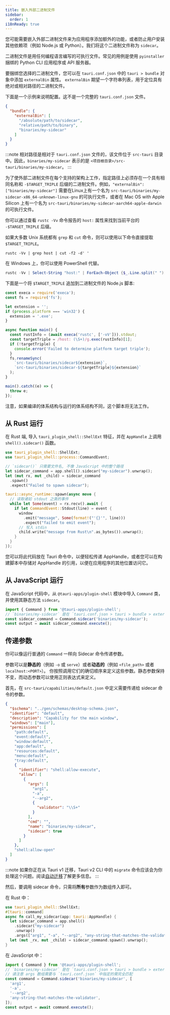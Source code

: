 ```yaml
---
title: 嵌入外部二进制文件
sidebar:
  order: 1
i18nReady: true
---
```


您可能需要嵌入外部二进制文件来为应用程序添加额外的功能，或者防止用户安装其他依赖项（例如 Node.js 或 Python）。我们将这个二进制文件称为 `sidecar`。

二进制文件是用任何编程语言编写的可执行文件。常见的用例是使用 `pyinstaller` 捆绑的 Python CLI 应用程序或 API 服务器。

要捆绑您选择的二进制文件，您可以在 `tauri.conf.json` 中的 `tauri > bundle` 对象中添加 `externalBin` 属性。
`externalBin` 期望一个字符串列表，用于定位具有绝对或相对路径的二进制文件。

下面是一个示例来说明配置。这不是一个完整的 `tauri.conf.json` 文件。

```json title="src-tauri/tauri.conf.json"
{
  "bundle": {
    "externalBin": [
      "/absolute/path/to/sidecar",
      "relative/path/to/binary",
      "binaries/my-sidecar"
    ]
  }
}
```

:::note
相对路径是相对于 `tauri.conf.json` 文件的，该文件位于 `src-tauri` 目录中。因此，`binaries/my-sidecar` 表示的是 `<项目根目录>/src-tauri/binaries/my-sidecar`。
:::

为了使外部二进制文件在每个支持的架构上工作，指定路径上必须存在一个具有相同名称和 `-$TARGET_TRIPLE` 后缀的二进制文件。例如，`"externalBin": ["binaries/my-sidecar"]` 需要在Linux上有一个名为 `src-tauri/binaries/my-sidecar-x86_64-unknown-linux-gnu` 的可执行文件，或者在 Mac OS with Apple Silicon 上有一个名为 `src-tauri/binaries/my-sidecar-aarch64-apple-darwin` 的可执行文件。

你可以通过查看 `rustc -Vv` 命令报告的 `host:` 属性来找到当前平台的 `-$TARGET_TRIPLE` 后缀。

如果大多数 Unix 系统都有 `grep` 和 `cut` 命令，则可以使用以下命令直接提取 `$TARGET_TRIPLE`。

```shell
rustc -Vv | grep host | cut -f2 -d' '
```

在 Windows 上，你可以使用 PowerShell 代替。

```powershell
rustc -Vv | Select-String "host:" | ForEach-Object {$_.Line.split(" ")[1]}
```

下面是一个将 `$TARGET_TRIPLE` 追加到二进制文件的 Node.js 脚本:

```javascript
const execa = require('execa');
const fs = require('fs');

let extension = '';
if (process.platform === 'win32') {
  extension = '.exe';
}

async function main() {
  const rustInfo = (await execa('rustc', ['-vV'])).stdout;
  const targetTriple = /host: (\S+)/g.exec(rustInfo)[1];
  if (!targetTriple) {
    console.error('Failed to determine platform target triple');
  }
  fs.renameSync(
    `src-tauri/binaries/sidecar${extension}`,
    `src-tauri/binaries/sidecar-${targetTriple}${extension}`
  );
}

main().catch((e) => {
  throw e;
});
```

注意，如果编译的体系结构与运行的体系结构不同，这个脚本将无法工作。

## 从 Rust 运行

在 Rust 端, 导入 `tauri_plugin_shell::ShellExt` 特征，并在 `AppHandle` 上调用 `shell().sidecar()` 函数。

```rust
use tauri_plugin_shell::ShellExt;
use tauri_plugin_shell::process::CommandEvent;

// `sidecar()` 只需要文件名, 不像 JavaScript 中的整个路径
let sidecar_command = app.shell().sidecar("my-sidecar").unwrap();
let (mut rx, mut _child) = sidecar_command
  .spawn()
  .expect("Failed to spawn sidecar");

tauri::async_runtime::spawn(async move {
  // 读取诸如 stdout 之类的事件
  while let Some(event) = rx.recv().await {
    if let CommandEvent::Stdout(line) = event {
      window
        .emit("message", Some(format!("'{}'", line)))
        .expect("failed to emit event");
      // 写入 stdin
      child.write("message from Rust\n".as_bytes()).unwrap();
    }
  }
});
```

您可以将此代码放在 Tauri 命令中，以便轻松传递 AppHandle，或者您可以在构建脚本中存储对 AppHandle 的引用，以便在应用程序的其他位置访问它。

## 从 JavaScript 运行

在 JavaScript 代码中，从 `@tauri-apps/plugin-shell` 模块中导入 `Command` 类，并使用其静态方法 `sidecar`。

```javascript
import { Command } from '@tauri-apps/plugin-shell';
// `binaries/my-sidecar` 是在 `tauri.conf.json > tauri > bundle > externalBin` 指定的确切值。
const sidecar_command = Command.sidecar('binaries/my-sidecar');
const output = await sidecar_command.execute();
```

## 传递参数

你可以像运行普通的 `Command` 一样向 Sidecar 命令传递参数。

参数可以是**静态的**（例如 `-o` 或 `serve`）或者**动态的**（例如 `<file_path>` 或者 `localhost:<PORT>`）。
你按照调用它们的确切顺序来定义这些参数。静态参数保持不变，而动态参数可以使用正则表达式来定义。

首先，在 `src-tauri/capabilities/default.json` 中定义需要传递给 sidecar 命令的参数。

```json title="src-tauri/capabilities/default.json" ins={14-31}
{
  "$schema": "../gen/schemas/desktop-schema.json",
  "identifier": "default",
  "description": "Capability for the main window",
  "windows": ["main"],
  "permissions": [
    "path:default",
    "event:default",
    "window:default",
    "app:default",
    "resources:default",
    "menu:default",
    "tray:default",
    {
      "identifier": "shell:allow-execute",
      "allow": [
        {
          "args": [
            "arg1",
            "-a",
            "--arg2",
            {
              "validator": "\\S+"
            }
          ],
          "cmd": "",
          "name": "binaries/my-sidecar",
          "sidecar": true
        }
      ]
    },
    "shell:allow-open"
  ]
}
```

:::note
如果你正在从 Tauri v1 迁移，Tauri v2 CLI 中的 `migrate` 命令应该会为你处理这个问题。阅读[自动迁移](/start/migrate/from-tauri-1/#automated-migration)了解更多信息。
:::

然后，要调用 sidecar 命令，只需将**所有**参数作为数组传入即可。

在 Rust 中：

```rust
use tauri_plugin_shell::ShellExt;
#[tauri::command]
async fn call_my_sidecar(app: tauri::AppHandle) {
  let sidecar_command = app.shell()
    .sidecar("my-sidecar")
    .unwrap()
    .args(["arg1", "-a", "--arg2", "any-string-that-matches-the-validator"]);
  let (mut _rx, mut _child) = sidecar_command.spawn().unwrap();
}
```

在 JavaScript 中：

```javascript
import { Command } from '@tauri-apps/plugin-shell';
// `binaries/my-sidecar` 是在 `tauri.conf.json > tauri > bundle > externalBin` 指定的确切值。
// 请注意 args 数组需要与 `tauri.conf.json` 中指定的需完全匹配
const command = Command.sidecar('binaries/my-sidecar', [
  'arg1',
  '-a',
  '--arg2',
  'any-string-that-matches-the-validator',
]);
const output = await command.execute();
```
